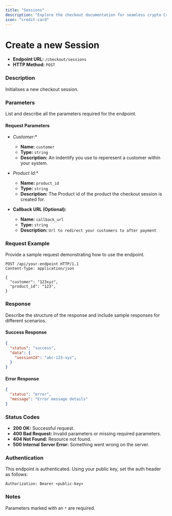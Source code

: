 ```yaml
---
title: "Sessions"
description: "Explore the checkout documentation for seamless crypto Crypto Subscriptions & Recurring Payments."
icon: "credit-card"
---
```


# Create a new Session

- **Endpoint URL:** `/checkout/sessions`
- **HTTP Method:** `POST`

### Description

Initialises a new checkout session.

### Parameters

List and describe all the parameters required for the endpoint.

#### Request Parameters

- **Customer*:**
  - **Name:** `customer`
  - **Type:** `string`
  - **Description:** An indentify you use to reperesent a customer within your system.

- **Product Id*:**
  - **Name:** `product_id`
  - **Type:** `string`
  - **Description:** The Product id of the product the checkout session is created for.

- **Callback URL (Optional):**
  - **Name:** `callback_url`
  - **Type:** `string`
  - **Description:** `Url to redirect your customers to after payment`

### Request Example

Provide a sample request demonstrating how to use the endpoint.

```http
POST /api/your-endpoint HTTP/1.1
Content-Type: application/json

{
  "customer": "123xyz",
  "product_id": "123",
}
```

### Response

Describe the structure of the response and include sample responses for different scenarios.

#### Success Response

```json
{
  "status": "success",
  "data": {
    "sessionId": "abc-123-xyz",
  }
}
```

#### Error Response

```json
{
  "status": "error",
  "message": "Error message details"
}
```

### Status Codes

- **200 OK:** Successful request.
- **400 Bad Request:** Invalid parameters or missing required parameters.
- **404 Not Found:** Resource not found.
- **500 Internal Server Error:** Something went wrong on the server.

### Authentication

This endpoint is authenticated. Using your public key, set the auth header as follows:

```http
Authorization: Bearer <public-key>
```

### Notes

Parameters marked with an `*` are required.